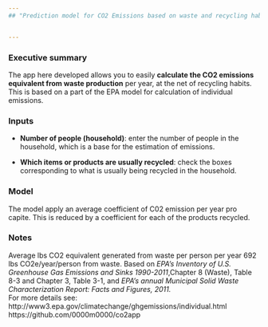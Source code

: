 ```yaml
---
## "Prediction model for CO2 Emissions based on waste and recycling habits"


---
```

### Executive summary

The app here developed allows you to easily **calculate the CO2 emissions equivalent from waste production** per year, at the net of recycling habits. This is based on a part of the EPA model for calculation of individual emissions.   

  
### Inputs  

- **Number of people (household)**: enter the number of people in the household, which is a base for the estimation of emissions. 
 
- **Which items or products are usually recycled**: check the boxes corresponding to what is usually being recycled in the household. 

### Model 

The model apply an average coefficient of C02 emission per year pro capite.
This is reduced by a coefficient for each of the products recycled.  

### Notes  
Average lbs CO2 equivalent generated from waste per person per year	692	lbs CO2e/year/person from waste. 
Based on *EPA's Inventory of U.S. Greenhouse Gas Emissions and Sinks 1990-2011*,Chapter 8 (Waste), Table 8-3 and Chapter 3, Table 3-1, and *EPA's annual Municipal Solid Waste Characterization Report: Facts and Figures, 2011.*  
  For more details see:  
    http://www3.epa.gov/climatechange/ghgemissions/individual.html  
    https://github.com/0000m0000/co2app  
